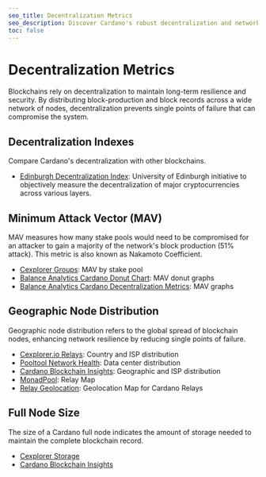 ```yaml
---
seo_title: Decentralization Metrics
seo_description: Discover Cardano's robust decentralization and network security through key metrics like node distribution, Nakamoto coefficient (MAV), and ledger size. 
toc: false
---
```


# Decentralization Metrics

Blockchains rely on decentralization to maintain long-term resilience and security. By distributing block-production and block records across a wide network of nodes, decentralization prevents single points of failure that can compromise the system.

## Decentralization Indexes

Compare Cardano's decentralization with other blockchains.

- [Edinburgh Decentralization Index](http://blockchainlab.inf.ed.ac.uk/edi-dashboard/): University of Edinburgh initiative to objectively measure the decentralization of major cryptocurrencies across various layers.

## Minimum Attack Vector (MAV)

MAV measures how many stake pools would need to be compromised for an attacker to gain a majority of the network's block production (51% attack). This metric is also known as Nakamoto Coefficient.  

- [Cexplorer Groups](https://cexplorer.io/groups): MAV by stake pool
- [Balance Analytics Cardano Donut Chart](https://www.balanceanalytics.io/chartboards/donut_shop): MAV donut graphs
- [Balance Analytics Cardano Decentralization Metrics](https://www.balanceanalytics.io/chartboards/decentralization): MAV graphs

## Geographic Node Distribution

Geographic node distribution refers to the global spread of blockchain nodes, enhancing network resilience by reducing single points of failure.

- [Cexplorer.io Relays](https://cexplorer.io/relays): Country and ISP distribution 
- [Pooltool Network Health](https://pooltool.io/networkhealth): Data center distribution
- [Cardano Blockchain Insights](https://lookerstudio.google.com/s/m24jHTNX1DM): Geographic and ISP distribution
- [MonadPool](https://monadpool.com/cardano.html): Relay Map
- [Relay Geolocation](https://relaygeolocatio.netlify.app/): Geolocation Map for Cardano Relays

## Full Node Size

The size of a Cardano full node indicates the amount of storage needed to maintain the complete blockchain record.

- [Cexplorer Storage](https://cexplorer.io/storage)
- [Cardano Blockchain Insights](https://lookerstudio.google.com/s/rkbL4boJKeY)